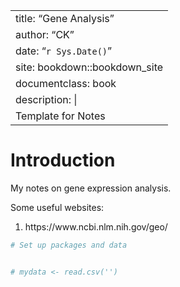 
--- 
title: "Gene Analysis"
author: "CK "
date: "`r Sys.Date()`"
site: bookdown::bookdown_site
documentclass: book
description: |
  Template for Notes
---

# Introduction
My notes on gene expression analysis.

Some useful websites:


1. https://www.ncbi.nlm.nih.gov/geo/





```r
# Set up packages and data 


# mydata <- read.csv('')

```
